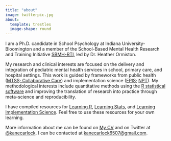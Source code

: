 ```yaml
---
title: "about"
image: twitterpic.jpg
about: 
  template: trestles
  image-shape: round
---
```


I am a Ph.D. candidate in School Psychology at Indiana University-Bloomington and a member of the School-Based Mental Health Research and Training Initiative [SBMH-RTI](https://www.sbmhinitiative.com), led by Dr. Heather Ormiston.     

My research and clinical interests are focused on the delivery and integration of pediatric mental health services in school, primary care, and hospital settings. This work is guided by frameworks from public health ([MTSS; Collaborative Care](https://www.ncbi.nlm.nih.gov/pmc/articles/PMC5383210/)) and implementation science ([EPIS](https://episframework.com/); [NPT](https://implementationscience.biomedcentral.com/articles/10.1186/s13012-022-01191-x)). My methodological interests include quantitative methods using the [R statistical software](https://www.kanecarlock.com/learning%20r) and improving the translation of research into practice through meta-science and reproducibility.

I have compiled resources for [Learning R](https://www.kanecarlock.com/learning%20r), [Learning Stats](https://www.kanecarlock.com/learning%20stats), and [Learning Implementation Science](https://www.kanecarlock.com/learning%20implementation%20science). Feel free to use these resources for your own learning.

More information about me can be found on [My CV](https://www.kanecarlock.com/my%20cv) and on Twitter at [@kanecarlock](https://twitter.com/kanecarlock). I can be contacted at [kanecarlock6507@gmail.com](mailto:kanecarlock6507@gmail.com).